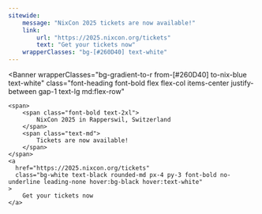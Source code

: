 ```yaml
---
sitewide:
    message: "NixCon 2025 tickets are now available!"
    link:
        url: "https://2025.nixcon.org/tickets"
        text: "Get your tickets now"
    wrapperClasses: "bg-[#260D40] text-white"
---
```


  <Banner
    wrapperClasses="bg-gradient-to-r from-[#260D40] to-nix-blue text-white"
    class="font-heading font-bold flex flex-col items-center justify-between gap-1 text-lg md:flex-row"
  >
    <span>
        <span class="font-bold text-2xl">
            NixCon 2025 in Rapperswil, Switzerland
        </span>
        <span class="text-md">
            Tickets are now available!
        </span>
    </span>
    <a
      href="https://2025.nixcon.org/tickets"
      class="bg-white text-black rounded-md px-4 py-3 font-bold no-underline leading-none hover:bg-black hover:text-white"
    >
        Get your tickets now
    </a>
  </Banner>
